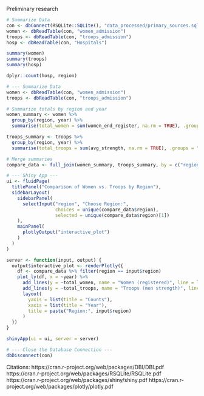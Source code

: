Preliminary research
```r
# Summarize Data
con <- dbConnect(RSQLite::SQLite(), "data_processed/primary_sources.sqlite")
women <- dbReadTable(con, "women_admission")
troops <- dbReadTable(con, "troops_admission")
hosp <- dbReadTable(con, "Hospitals")

summary(women)
summary(troops)
summary(hosp)

dplyr::count(hosp, region)

```

```r
# --- Summarize Data 
women <- dbReadTable(con, "women_admission")
troops <- dbReadTable(con, "troops_admission")
```


```r
# Summarize totals by region and year
women_summary <- women %>%
  group_by(region, year) %>%
  summarise(total_women = sum(women_end_register, na.rm = TRUE), .groups = "drop")

troops_summary <- troops %>%
  group_by(region, year) %>%
  summarise(total_troops = sum(avg_strength, na.rm = TRUE), .groups = "drop")

# Merge summaries
compare_data <- full_join(women_summary, troops_summary, by = c("region", "year"))

# --- Shiny App ---
ui <- fluidPage(
  titlePanel("Comparison of Women vs. Troops by Region"),
  sidebarLayout(
    sidebarPanel(
      selectInput("region", "Choose Region:",
                  choices = unique(compare_data$region),
                  selected = unique(compare_data$region)[1])
    ),
    mainPanel(
      plotlyOutput("interactive_plot")
    )
  )
)

server <- function(input, output) {
  output$interactive_plot <- renderPlotly({
    df <- compare_data %>% filter(region == input$region)
    plot_ly(df, x = ~year) %>%
      add_lines(y = ~total_women, name = "Women (registered)", line = list(color = 'blue')) %>%
      add_lines(y = ~total_troops, name = "Troops (men strength)", line = list(color = 'red')) %>%
      layout(
        yaxis = list(title = "Counts"),
        xaxis = list(title = "Year"),
        title = paste("Region:", input$region)
      )
  })
}

shinyApp(ui = ui, server = server)

```

```r
# --- Close the Database Connection ---
dbDisconnect(con)


```
Citations:
https://cran.r-project.org/web/packages/DBI/DBI.pdf
https://cran.r-project.org/web/packages/RSQLite/RSQLite.pdf
https://cran.r-project.org/web/packages/shiny/shiny.pdf
https://cran.r-project.org/web/packages/plotly/plotly.pdf

